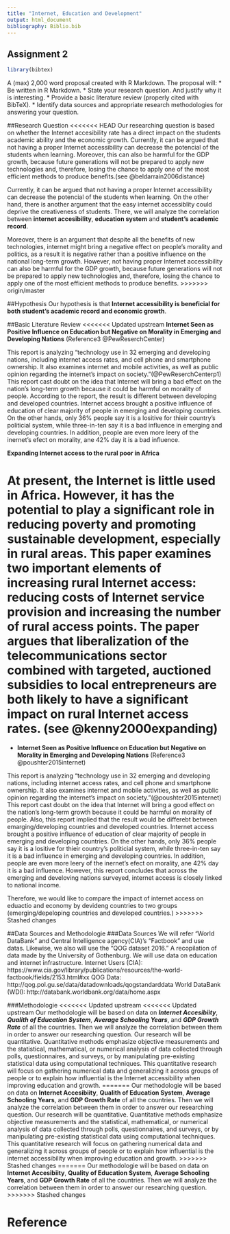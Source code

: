 ```yaml
---
title: "Internet, Education and Development"
output: html_document
bibliography: Biblio.bib
---
```


## Assignment 2
```r
library(bibtex)
```
A (max) 2,000 word proposal created with R Markdown.
The proposal will:
* Be written in R Markdown.
* State your research question. And justify why it is interesting.
* Provide a basic literature review (properly cited with BibTeX).
* Identify data sources and appropriate research methodologies for answering your question.

##Research Question 
<<<<<<< HEAD
Our researching question is based on whether the Internet accesibility rate has a direct impact on the students academic ability and the economic growth. Currently, it can be argued that not having a proper Internet accessibility can decrease the potencial of the students when learning. Moreover, this can also be harmful for the GDP growth, because future generations will not be prepared to apply new technologies and, therefore, losing the chance to apply one of the most efficient methods to produce benefits.(see @beldarrain2006distance)

Currently, it can be argued that not having a proper Internet accessibility can decrease the potencial of the students when learning. On the other hand, there is another argument that the easy internet accessiblity could deprive the creativeness of students. There, we will analyze the correlation between **internet accesibility**, **education system** and **student's academic record**.

Moreover, there is an argument that despite all the benefits of new technologies, internet might bring a negative effect on people's morality and politics, as a result it is negative rather than a positive influence on the national long-term growth. However, not having proper Internet accessibility  can also be harmful for the GDP growth, because future generations will not be prepared to apply new technologies and, therefore, losing the chance to apply one of the most efficient methods to produce benefits.
>>>>>>> origin/master

##Hypothesis
Our hypothesis is that **Internet accessibility is beneficial for both student's academic record and economic growth**.

##Basic Literature Review
<<<<<<< Updated upstream
**Internet Seen as Positive Influence on Education but Negative on Morality in Emerging and Developing Nations** (Reference3 @PewReserchCenter)

This report is analyzing "technology use in 32 emerging and developing nations, including internet access rates, and cell phone and smartphone ownership. It also examines internet and mobile activities, as well as public opinion regarding the internet’s impact on society."(@PewReserchCenterp1)
This report cast doubt on the idea that Internet will bring a bad effect on the nation's long-term growth because it could be harmful on morality of people.
According to the report, the result is different between developing and developed countries. Internet access brought a positive influence of education of clear majority of people in emerging and developing countries. On the other hands, only 36% people say it is a lositive for thieir country's politicial system, while three-in-ten say it is a bad influence in emerging and developing countries. In addition, people are even more leery of the inernet's efect on morality, ane 42% day it is a bad influence.

**Expanding Internet access to the rural poor in Africa**

At present, the Internet is little used in Africa. However, it has the potential to play a significant role in reducing poverty and promoting sustainable development, especially in rural areas. This paper examines two important elements of increasing rural Internet access: reducing costs of Internet service provision and increasing the number of rural access points. The paper argues that liberalization of the telecommunications sector combined with targeted, auctioned subsidies to local entrepreneurs are both likely to have a significant impact on rural Internet access rates. (see @kenny2000expanding)
=======
* **Internet Seen as Positive Influence on
Education but Negative on Morality in
Emerging and Developing Nations** (Reference3 @poushter2015internet)

This report is analyzing "technology use in 32 emerging and developing nations, including internet access rates, and cell phone and smartphone ownership. It also examines internet and mobile activities, as well as public opinion regarding the internet’s impact on society."(@poushter2015internet)
This report cast doubt on the idea that Internet will bring a good effect on the nation's long-term growth because it could be harmful on morality of people. 
Also, this report implied that the result would be differebt between emarging/developing countries and developed countries. Internet access brought a positive influence of education of clear majority of people in emerging and developing countries. On the other hands, only 36% people say it is a lositive for thieir country's politicial system, while three-in-ten say it is a bad influence in emerging and developing countries. In addition, people are even more leery of the inernet's efect on morality, ane 42% day it is a bad influence. However, this report concludes that across the emerging and develoving nations surveyed, internet access is closely linked to national income.

Therefore, we would like to compare the impact of internet access on eduactio and economy by devideng countries to two groups (emerging/depeloping countries and developed countries.)
>>>>>>> Stashed changes

##Data Sources and Methodologie
###Data Sources
We will refer "World DataBank" and Central Intelligence agency(CIA)'s "Factbook" and  use datas. Likewise, we also will use the "QOG dataset 2016." A recopilation of data made by the University of Gothenburg. We will use data on education and internet infrastructure.
Internet Users (CIA): https://www.cia.gov/library/publications/resources/the-world-factbook/fields/2153.html#xx
QOG Data: http://qog.pol.gu.se/data/datadownloads/qogstandarddata
World DataBank (WDI): http://databank.worldbank.org/data/home.aspx

###Methodologie
<<<<<<< Updated upstream
<<<<<<< Updated upstream
Our methodologie will be based on data on ***Internet Accesibiity***, ***Qualith of Education System***, ***Average Schooling Years***, and ***GDP Growth Rate*** of all the countries. Then we will analyze the correlation between them in order to answer our researching question. 
Our research will be quantitative. Quantitative methods emphasize objective measurements and the statistical, mathematical, or numerical analysis of data collected through polls, questionnaires, and surveys, or by manipulating pre-existing statistical data using computational techniques. This quantitative research will focus on gathering numerical data and generalizing it across groups of people or to explain how influential is the Internet accessibility when improving education and growth.
=======
Our methodologie will be based on data on **Internet Accesibiity**, **Qualith of Education System**, **Average Schooling Years**, and **GDP Growth Rate** of all the countries. Then we will analyze the correlation between them in order to answer our researching question. 
Our research will be quantitative. Quantitative methods emphasize objective measurements and the statistical, mathematical, or numerical analysis of data collected through polls, questionnaires, and surveys, or by manipulating pre-existing statistical data using computational techniques. This quantitative research will focus on gathering numerical data and generalizing it across groups of people or to explain how influential is the internet accessibility when improving education and growth.
>>>>>>> Stashed changes
=======
Our methodologie will be based on data on **Internet Accesibiity**, **Quality of Education System**, **Average Schooling Years**, and **GDP Growth Rate** of all the countries. Then we will analyze the correlation between them in order to answer our researching question.
>>>>>>> Stashed changes

Reference
=======

